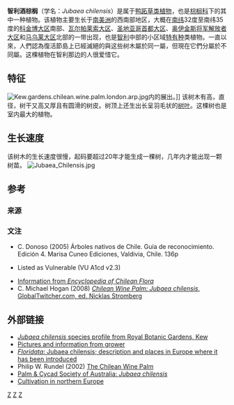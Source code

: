 {{Speciesbox
| taxon = Jubaea chilensis
| binomial_authority = ([[Juan_Ignacio_Molina|Molina]]) [[Henri_Ernest_Baillon|Baill.]]
| image = Jubaea chilensis Hyères gross.jpg
| status = VU
| status_ref = <ref>Gonzalez. 1998</ref>
| status_system = iucn2.3
| parent_authority = [[卡尔·西吉斯蒙德·孔茨|孔茨]]
}}
'''智利酒棕榈'''（学名：''Jubaea chilensis''）是属于[[鸭跖草类植物|鸭跖草类植物]]，也是[[棕榈科|棕榈科]]下的其中一种植物。该植物主要生长于[[南美洲|南美洲]]的西南部地区，大概在[[南纬|南纬]]32度至南纬35度的[[科金博大区|科金博大区]]南部、[[瓦尔帕莱索大区|瓦尔帕莱索大区]]、[[圣地亚哥首都大区|圣地亚哥首都大区]]、[[奥伊金斯将军解放者大区|奥伊金斯将军解放者大区]]和[[马乌莱大区|马乌莱大区]]北部的一带出现，也是[[智利|智利]]中部的小区域[[特有种|特有种]]类植物。一直以來，人們認為復活節島上已經滅絕的{{tsl|en|Paschalococos|拉帕努伊棕櫚}}與这些树木屬於同一屬，但現在它們分屬於不同屬。这棵植物在智利那边的人很爱惜它。

==特征==
[[File:Kew.gardens.chilean.wine.palm.london.arp.jpg|thumb]]内的展出。]]
该树木有{{convert|25|m|ft}}高，直径{{convert|1.3|m|ft}}，树干又高又厚且有圆滑的树皮。树顶上还生出{{convert|3|-|5|m|ft|adj=on}}长呈羽毛状的[[树叶|树叶]]。这棵树也是室内最大的植物。

==生长速度==
该树木的生长速度很慢，起码要超过20年才能生成一棵树，几年内才能出现一颗树苗。
[[File:Jubaea_Chilensis.jpg|thumb]]

==参考==
===来源===
{{reflist}}
===文注===
* C. Donoso (2005) Árboles nativos de Chile. Guía de reconocimiento. Edición 4. Marisa Cuneo Ediciones, Valdivia, Chile. 136p
* {{IUCN2006|assessors=González|year=1998|id=38586|title=Jubaea chilensis|downloaded=11 May 2006}} Listed as Vulnerable (VU A1cd v2.3)
* [http://www.florachilena.cl/Niv_tax/Angiospermas/Ordenes/Arecales/Arecaceae/Jubaea%20chilensis/palma_chilena.htm Information from ''Encyclopedia of Chilean Flora''] {{Wayback|url=http://www.florachilena.cl/Niv_tax/Angiospermas/Ordenes/Arecales/Arecaceae/Jubaea%20chilensis/palma_chilena.htm |date=20121026154803 }}
* C. Michael Hogan (2008) [https://web.archive.org/web/20121017013207/http://globaltwitcher.auderis.se/artspec_information.asp?thingid=82831 ''Chilean Wine Palm: Jubaea chilensis'', GlobalTwitcher.com, ed. Nicklas Stromberg]

==外部链接==
*[https://web.archive.org/web/20101210060711/http://www.kew.org/plants-fungi/Jubaea-chilensis.htm ''Jubaea chilensis'' species profile from Royal Botanic Gardens, Kew]
*[https://web.archive.org/web/20120303055510/http://www.agricolatepeyac.com/ Pictures and information from grower]
*[http://www.floridata.com/ref/J/juba_chi.cfm ''Floridata'': Jubaea chilensis; description and places in Europe where it has been introduced] {{Wayback|url=http://www.floridata.com/ref/J/juba_chi.cfm |date=20140224131705 }}
*Philip W. Rundel (2002) [https://web.archive.org/web/20060104073913/http://www.botgard.ucla.edu/html/MEMBGNewsletter/Volume5number4/Thechileanwinepalm.html The Chilean Wine Palm]
*[http://www.pacsoa.org.au/palms/Jubaea/chilensis.html Palm & Cycad Society of Australia: ''Jubaea chilensis''] {{Wayback|url=http://www.pacsoa.org.au/palms/Jubaea/chilensis.html |date=20130921130843 }}
*[https://web.archive.org/web/20120309134722/http://www.scanpalm.no/jubaea_english.html Cultivation in northern Europe]
{{Taxonbar}}
[[Category:_棕榈科|Z]]
[[Category:单种属植物|Z]]
[[Category:智利特有植物|Z]]